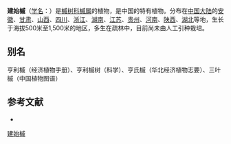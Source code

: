 {{Speciesbox
| name = 建始槭
| status = 
| status_system = 
| image = Acer henryi JPG1F.jpg
| genus = Acer
| species = henryi
| authority = Pax
}}

'''建始槭'''（[[学名|学名]]：{{lang|la|''Acer henryi''}}）是[[槭树科|槭树科]][[槭属|槭属]]的植物，是中国的特有植物。分布在[[中国大陆|中国大陆]]的[[安徽|安徽]]、[[甘肃|甘肃]]、[[山西|山西]]、[[四川|四川]]、[[浙江|浙江]]、[[湖南|湖南]]、[[江苏|江苏]]、[[贵州|贵州]]、[[河南|河南]]、[[陕西|陕西]]、[[湖北|湖北]]等地，生长于海拔500米至1,500米的地区，多生在疏林中，目前尚未由人工引种栽培。

== 别名 ==
亨利槭（经济植物手册）、亨利槭树（科学）、亨氏槭（华北经济植物志要）、三叶槭（中国植物图谱）

== 参考文献 ==
<div class="references-small">
* {{cite web| url =http://www.bioinfo.cn/db05/KmzwSpecies.php?action=view&id=470| title =建始槭| work =《中国高等植物数据库全库》| publisher =中国科学院微生物研究所| author =昆明植物研究所| accessdate =2009-02-21| deadurl =yes| archiveurl =https://web.archive.org/web/20160305055650/http://www.bioinfo.cn/db05/KmzwSpecies.php?action=view&id=470| archivedate =2016-03-05}}
</div>
{{Taxonbar|from=Q608412}}

[[Category:枫属|建始槭]]


{{植物小作品}}
